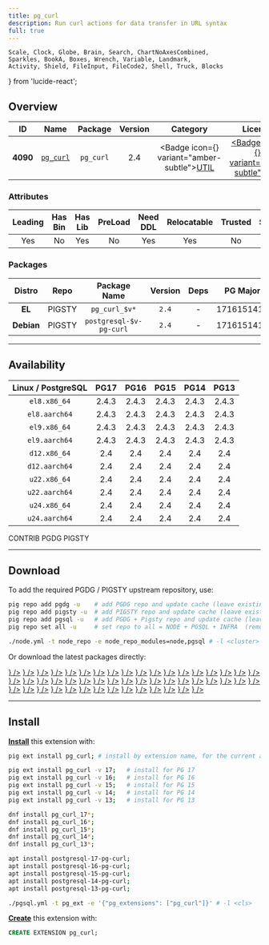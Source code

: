 ```yaml
---
title: pg_curl
description: Run curl actions for data transfer in URL syntax
full: true
---
```


    Scale, Clock, Globe, Brain, Search, ChartNoAxesCombined,
    Sparkles, BookA, Boxes, Wrench, Variable, Landmark,
    Activity, Shield, FileInput, FileCode2, Shell, Truck, Blocks
} from 'lucide-react';

## Overview

| <TooltipIconButton tooltip="Extension unique identifier" side="top">ID</TooltipIconButton> | <TooltipIconButton tooltip="Extension name" side="top">Name</TooltipIconButton> | <TooltipIconButton tooltip="Package name for installation" side="top">Package</TooltipIconButton> | <TooltipIconButton tooltip="Latest available extension version" side="top">Version</TooltipIconButton> | <TooltipIconButton tooltip="Extension category" side="top">Category</TooltipIconButton> | <TooltipIconButton tooltip="Open source license" side="top">License</TooltipIconButton> | <TooltipIconButton tooltip="Programming language" side="top">Lang</TooltipIconButton> |
|:--------:|:--------:|:----------:|:--------------:|:---------------------------------------:|:------------------------------------------------------:|:----:|
| **4090** | [`pg_curl`](https://github.com/RekGRpth/pg_curl) | `pg_curl` | 2.4 | <Badge icon={<Wrench />} variant="amber-subtle"><a href="/ext/util" className="no-underline">UTIL</a></Badge> | <a href="/ext/list/license#mit" className="no-underline"><Badge icon={<Scale />} variant="blue-subtle">MIT</Badge></a> | <a href="/ext/list/lang#c"><Badge icon={<FileCode2 />} variant="blue-subtle">C</Badge></a> |

### Attributes

| <TooltipIconButton tooltip="The Primary Leading extension in the Package" side="top">Leading</TooltipIconButton> | <TooltipIconButton tooltip="Contains binary utils" side="top">Has Bin</TooltipIconButton> | <TooltipIconButton tooltip="Contains .so shared library files" side="top">Has Lib</TooltipIconButton> | <TooltipIconButton tooltip="Requires preloading via shared_preload_libraries" side="top">PreLoad</TooltipIconButton> | <TooltipIconButton tooltip="Requires CREATE EXTENSION DDL command" side="top">Need DDL</TooltipIconButton> | <TooltipIconButton tooltip="Can be installed in any schema" side="top">Relocatable</TooltipIconButton> | <TooltipIconButton tooltip="Can be created by non-superuser" side="top">Trusted</TooltipIconButton> | <TooltipIconButton tooltip="Schemas used by this extension" side="top">Schemas</TooltipIconButton> |
|:-------:|:-------:|:-------:|:-------:|:--------:|:-----------:|:-------:|:-------:|
| Yes | No | Yes | No | Yes | Yes | No | - |

### Packages

| <TooltipIconButton tooltip="Linux distribution family, EL or Debian" side="top">Distro</TooltipIconButton> | <TooltipIconButton tooltip="Package repository" side="top">Repo</TooltipIconButton> | <TooltipIconButton tooltip="The RPM/DEB Package Name Pattern (replace $v with real pg major)" side="top">Package Name</TooltipIconButton> | <TooltipIconButton tooltip="Latest package version" side="top">Version</TooltipIconButton> | <TooltipIconButton tooltip="RPM/DEB Package dependencies" side="top">Deps</TooltipIconButton> | <TooltipIconButton tooltip="Available in these PostgreSQL Major Versions" side="top">PG Major</TooltipIconButton> |
|:----------:|:--------:|:------------------------:|:-----------:|:------------:|:------------------:|
|   **EL**   | <Badge variant="amber-subtle"><span className="font-bold">PIGSTY</span></Badge> | `pg_curl_$v*` | `2.4` | - | <Badge variant="green-subtle">17</Badge><Badge variant="green-subtle">16</Badge><Badge variant="green-subtle">15</Badge><Badge variant="green-subtle">14</Badge><Badge variant="green-subtle">13</Badge> |
| **Debian** | <Badge variant="amber-subtle"><span className="font-bold">PIGSTY</span></Badge> | `postgresql-$v-pg-curl` | `2.4` | - | <Badge variant="green-subtle">17</Badge><Badge variant="green-subtle">16</Badge><Badge variant="green-subtle">15</Badge><Badge variant="green-subtle">14</Badge><Badge variant="green-subtle">13</Badge> |



------

## Availability

| <TooltipIconButton tooltip="Linux Distro Arch / PostgreSQL Major Version" side="top">Linux / PostgreSQL </TooltipIconButton> | **PG17** | **PG16** | **PG15** | **PG14** | **PG13** |
|:-----:|:-----:|:-----:|:-----:|:-----:|:-----:|
| `el8.x86_64` | <Badge variant="blue-subtle">2.4.3</Badge> | <Badge variant="blue-subtle">2.4.3</Badge> | <Badge variant="blue-subtle">2.4.3</Badge> | <Badge variant="blue-subtle">2.4.3</Badge> | <Badge variant="blue-subtle">2.4.3</Badge> |
| `el8.aarch64` | <Badge variant="blue-subtle">2.4.3</Badge> | <Badge variant="blue-subtle">2.4.3</Badge> | <Badge variant="blue-subtle">2.4.3</Badge> | <Badge variant="blue-subtle">2.4.3</Badge> | <Badge variant="blue-subtle">2.4.3</Badge> |
| `el9.x86_64` | <Badge variant="blue-subtle">2.4.3</Badge> | <Badge variant="blue-subtle">2.4.3</Badge> | <Badge variant="blue-subtle">2.4.3</Badge> | <Badge variant="blue-subtle">2.4.3</Badge> | <Badge variant="blue-subtle">2.4.3</Badge> |
| `el9.aarch64` | <Badge variant="blue-subtle">2.4.3</Badge> | <Badge variant="blue-subtle">2.4.3</Badge> | <Badge variant="blue-subtle">2.4.3</Badge> | <Badge variant="blue-subtle">2.4.3</Badge> | <Badge variant="blue-subtle">2.4.3</Badge> |
| `d12.x86_64` | <Badge variant="amber-subtle">2.4</Badge> | <Badge variant="amber-subtle">2.4</Badge> | <Badge variant="amber-subtle">2.4</Badge> | <Badge variant="amber-subtle">2.4</Badge> | <Badge variant="amber-subtle">2.4</Badge> |
| `d12.aarch64` | <Badge variant="amber-subtle">2.4</Badge> | <Badge variant="amber-subtle">2.4</Badge> | <Badge variant="amber-subtle">2.4</Badge> | <Badge variant="amber-subtle">2.4</Badge> | <Badge variant="amber-subtle">2.4</Badge> |
| `u22.x86_64` | <Badge variant="amber-subtle">2.4</Badge> | <Badge variant="amber-subtle">2.4</Badge> | <Badge variant="amber-subtle">2.4</Badge> | <Badge variant="amber-subtle">2.4</Badge> | <Badge variant="amber-subtle">2.4</Badge> |
| `u22.aarch64` | <Badge variant="amber-subtle">2.4</Badge> | <Badge variant="amber-subtle">2.4</Badge> | <Badge variant="amber-subtle">2.4</Badge> | <Badge variant="amber-subtle">2.4</Badge> | <Badge variant="amber-subtle">2.4</Badge> |
| `u24.x86_64` | <Badge variant="amber-subtle">2.4</Badge> | <Badge variant="amber-subtle">2.4</Badge> | <Badge variant="amber-subtle">2.4</Badge> | <Badge variant="amber-subtle">2.4</Badge> | <Badge variant="amber-subtle">2.4</Badge> |
| `u24.aarch64` | <Badge variant="amber-subtle">2.4</Badge> | <Badge variant="amber-subtle">2.4</Badge> | <Badge variant="amber-subtle">2.4</Badge> | <Badge variant="amber-subtle">2.4</Badge> | <Badge variant="amber-subtle">2.4</Badge> |

<Badge variant="green-subtle"><span className="font-black">CONTRIB</span></Badge> <Badge variant="blue-subtle"><span className="font-black">PGDG</span></Badge> <Badge variant="amber-subtle"><span className="font-black">PIGSTY</span></Badge>

------

## Download

To add the required PGDG / PIGSTY upstream repository, use:

```bash tab="pig"
pig repo add pgdg -u    # add PGDG repo and update cache (leave existing repos)
pig repo add pigsty -u  # add PIGSTY repo and update cache (leave existing repos)
pig repo add pgsql -u   # add PGDG + Pigsty repo and update cache (leave existing repos)
pig repo set all -u     # set repo to all = NODE + PGSQL + INFRA  (remove existing repos)
```
```bash tab="pigsty"
./node.yml -t node_repo -e node_repo_modules=node,pgsql # -l <cluster>
```

Or download the latest packages directly:

<Files>
    <Folder name="el8.x86_64">
        <a href="https://download.postgresql.org/pub/repos/yum/17/redhat/rhel-8-x86_64/pg_curl_17-2.4.3-1PGDG.rhel8.x86_64.rpm"><File name="pg_curl_17-2.4.3-1PGDG.rhel8.x86_64.rpm" icon={<Package className="text-emerald-500" />} /></a>
        <a href="https://download.postgresql.org/pub/repos/yum/16/redhat/rhel-8-x86_64/pg_curl_16-2.4.3-1PGDG.rhel8.x86_64.rpm"><File name="pg_curl_16-2.4.3-1PGDG.rhel8.x86_64.rpm" icon={<Package className="text-emerald-500" />} /></a>
        <a href="https://download.postgresql.org/pub/repos/yum/15/redhat/rhel-8-x86_64/pg_curl_15-2.4.3-1PGDG.rhel8.x86_64.rpm"><File name="pg_curl_15-2.4.3-1PGDG.rhel8.x86_64.rpm" icon={<Package className="text-emerald-500" />} /></a>
        <a href="https://download.postgresql.org/pub/repos/yum/14/redhat/rhel-8-x86_64/pg_curl_14-2.4.3-1PGDG.rhel8.x86_64.rpm"><File name="pg_curl_14-2.4.3-1PGDG.rhel8.x86_64.rpm" icon={<Package className="text-emerald-500" />} /></a>
        <a href="https://download.postgresql.org/pub/repos/yum/13/redhat/rhel-8-x86_64/pg_curl_13-2.4.3-1PGDG.rhel8.x86_64.rpm"><File name="pg_curl_13-2.4.3-1PGDG.rhel8.x86_64.rpm" icon={<Package className="text-emerald-500" />} /></a>
    </Folder>
    <Folder name="el8.aarch64">
        <a href="https://download.postgresql.org/pub/repos/yum/17/redhat/rhel-8-aarch64/pg_curl_17-2.4.3-1PGDG.rhel8.aarch64.rpm"><File name="pg_curl_17-2.4.3-1PGDG.rhel8.aarch64.rpm" icon={<Package className="text-orange-500" />} /></a>
        <a href="https://download.postgresql.org/pub/repos/yum/16/redhat/rhel-8-aarch64/pg_curl_16-2.4.3-1PGDG.rhel8.aarch64.rpm"><File name="pg_curl_16-2.4.3-1PGDG.rhel8.aarch64.rpm" icon={<Package className="text-orange-500" />} /></a>
        <a href="https://download.postgresql.org/pub/repos/yum/15/redhat/rhel-8-aarch64/pg_curl_15-2.4.3-1PGDG.rhel8.aarch64.rpm"><File name="pg_curl_15-2.4.3-1PGDG.rhel8.aarch64.rpm" icon={<Package className="text-orange-500" />} /></a>
        <a href="https://download.postgresql.org/pub/repos/yum/14/redhat/rhel-8-aarch64/pg_curl_14-2.4.3-1PGDG.rhel8.aarch64.rpm"><File name="pg_curl_14-2.4.3-1PGDG.rhel8.aarch64.rpm" icon={<Package className="text-orange-500" />} /></a>
        <a href="https://download.postgresql.org/pub/repos/yum/13/redhat/rhel-8-aarch64/pg_curl_13-2.4.3-1PGDG.rhel8.aarch64.rpm"><File name="pg_curl_13-2.4.3-1PGDG.rhel8.aarch64.rpm" icon={<Package className="text-orange-500" />} /></a>
    </Folder>
    <Folder name="el9.x86_64">
        <a href="https://download.postgresql.org/pub/repos/yum/17/redhat/rhel-9-x86_64/pg_curl_17-2.4.3-1PGDG.rhel9.x86_64.rpm"><File name="pg_curl_17-2.4.3-1PGDG.rhel9.x86_64.rpm" icon={<Package className="text-emerald-500" />} /></a>
        <a href="https://download.postgresql.org/pub/repos/yum/16/redhat/rhel-9-x86_64/pg_curl_16-2.4.3-1PGDG.rhel9.x86_64.rpm"><File name="pg_curl_16-2.4.3-1PGDG.rhel9.x86_64.rpm" icon={<Package className="text-emerald-500" />} /></a>
        <a href="https://download.postgresql.org/pub/repos/yum/15/redhat/rhel-9-x86_64/pg_curl_15-2.4.3-1PGDG.rhel9.x86_64.rpm"><File name="pg_curl_15-2.4.3-1PGDG.rhel9.x86_64.rpm" icon={<Package className="text-emerald-500" />} /></a>
        <a href="https://download.postgresql.org/pub/repos/yum/14/redhat/rhel-9-x86_64/pg_curl_14-2.4.3-1PGDG.rhel9.x86_64.rpm"><File name="pg_curl_14-2.4.3-1PGDG.rhel9.x86_64.rpm" icon={<Package className="text-emerald-500" />} /></a>
        <a href="https://download.postgresql.org/pub/repos/yum/13/redhat/rhel-9-x86_64/pg_curl_13-2.4.3-1PGDG.rhel9.x86_64.rpm"><File name="pg_curl_13-2.4.3-1PGDG.rhel9.x86_64.rpm" icon={<Package className="text-emerald-500" />} /></a>
    </Folder>
    <Folder name="el9.aarch64">
        <a href="https://download.postgresql.org/pub/repos/yum/17/redhat/rhel-9-aarch64/pg_curl_17-2.4.3-1PGDG.rhel9.aarch64.rpm"><File name="pg_curl_17-2.4.3-1PGDG.rhel9.aarch64.rpm" icon={<Package className="text-orange-500" />} /></a>
        <a href="https://download.postgresql.org/pub/repos/yum/16/redhat/rhel-9-aarch64/pg_curl_16-2.4.3-1PGDG.rhel9.aarch64.rpm"><File name="pg_curl_16-2.4.3-1PGDG.rhel9.aarch64.rpm" icon={<Package className="text-orange-500" />} /></a>
        <a href="https://download.postgresql.org/pub/repos/yum/15/redhat/rhel-9-aarch64/pg_curl_15-2.4.3-1PGDG.rhel9.aarch64.rpm"><File name="pg_curl_15-2.4.3-1PGDG.rhel9.aarch64.rpm" icon={<Package className="text-orange-500" />} /></a>
        <a href="https://download.postgresql.org/pub/repos/yum/14/redhat/rhel-9-aarch64/pg_curl_14-2.4.3-1PGDG.rhel9.aarch64.rpm"><File name="pg_curl_14-2.4.3-1PGDG.rhel9.aarch64.rpm" icon={<Package className="text-orange-500" />} /></a>
        <a href="https://download.postgresql.org/pub/repos/yum/13/redhat/rhel-9-aarch64/pg_curl_13-2.4.3-1PGDG.rhel9.aarch64.rpm"><File name="pg_curl_13-2.4.3-1PGDG.rhel9.aarch64.rpm" icon={<Package className="text-orange-500" />} /></a>
    </Folder>
    <Folder name="d12.x86_64">
        <a href="https://repo.pigsty.io/apt/pgsql/bookworm/pool/main/p/pg-curl/postgresql-17-pg-curl_2.4-2PIGSTY~bookworm_amd64.deb"><File name="postgresql-17-pg-curl_2.4-2PIGSTY~bookworm_amd64.deb" icon={<Box className="text-emerald-500" />} /></a>
        <a href="https://repo.pigsty.io/apt/pgsql/bookworm/pool/main/p/pg-curl/postgresql-16-pg-curl_2.4-2PIGSTY~bookworm_amd64.deb"><File name="postgresql-16-pg-curl_2.4-2PIGSTY~bookworm_amd64.deb" icon={<Box className="text-emerald-500" />} /></a>
        <a href="https://repo.pigsty.io/apt/pgsql/bookworm/pool/main/p/pg-curl/postgresql-15-pg-curl_2.4-2PIGSTY~bookworm_amd64.deb"><File name="postgresql-15-pg-curl_2.4-2PIGSTY~bookworm_amd64.deb" icon={<Box className="text-emerald-500" />} /></a>
        <a href="https://repo.pigsty.io/apt/pgsql/bookworm/pool/main/p/pg-curl/postgresql-14-pg-curl_2.4-2PIGSTY~bookworm_amd64.deb"><File name="postgresql-14-pg-curl_2.4-2PIGSTY~bookworm_amd64.deb" icon={<Box className="text-emerald-500" />} /></a>
        <a href="https://repo.pigsty.io/apt/pgsql/bookworm/pool/main/p/pg-curl/postgresql-13-pg-curl_2.4-2PIGSTY~bookworm_amd64.deb"><File name="postgresql-13-pg-curl_2.4-2PIGSTY~bookworm_amd64.deb" icon={<Box className="text-emerald-500" />} /></a>
    </Folder>
    <Folder name="d12.aarch64">
        <a href="https://repo.pigsty.io/apt/pgsql/bookworm/pool/main/p/pg-curl/postgresql-17-pg-curl_2.4-2PIGSTY~bookworm_arm64.deb"><File name="postgresql-17-pg-curl_2.4-2PIGSTY~bookworm_arm64.deb" icon={<Box className="text-orange-500" />} /></a>
        <a href="https://repo.pigsty.io/apt/pgsql/bookworm/pool/main/p/pg-curl/postgresql-16-pg-curl_2.4-2PIGSTY~bookworm_arm64.deb"><File name="postgresql-16-pg-curl_2.4-2PIGSTY~bookworm_arm64.deb" icon={<Box className="text-orange-500" />} /></a>
        <a href="https://repo.pigsty.io/apt/pgsql/bookworm/pool/main/p/pg-curl/postgresql-15-pg-curl_2.4-2PIGSTY~bookworm_arm64.deb"><File name="postgresql-15-pg-curl_2.4-2PIGSTY~bookworm_arm64.deb" icon={<Box className="text-orange-500" />} /></a>
        <a href="https://repo.pigsty.io/apt/pgsql/bookworm/pool/main/p/pg-curl/postgresql-14-pg-curl_2.4-2PIGSTY~bookworm_arm64.deb"><File name="postgresql-14-pg-curl_2.4-2PIGSTY~bookworm_arm64.deb" icon={<Box className="text-orange-500" />} /></a>
        <a href="https://repo.pigsty.io/apt/pgsql/bookworm/pool/main/p/pg-curl/postgresql-13-pg-curl_2.4-2PIGSTY~bookworm_arm64.deb"><File name="postgresql-13-pg-curl_2.4-2PIGSTY~bookworm_arm64.deb" icon={<Box className="text-orange-500" />} /></a>
    </Folder>
    <Folder name="u22.x86_64">
        <a href="https://repo.pigsty.io/apt/pgsql/jammy/pool/main/p/pg-curl/postgresql-17-pg-curl_2.4-2PIGSTY~jammy_amd64.deb"><File name="postgresql-17-pg-curl_2.4-2PIGSTY~jammy_amd64.deb" icon={<Box className="text-emerald-500" />} /></a>
        <a href="https://repo.pigsty.io/apt/pgsql/jammy/pool/main/p/pg-curl/postgresql-16-pg-curl_2.4-2PIGSTY~jammy_amd64.deb"><File name="postgresql-16-pg-curl_2.4-2PIGSTY~jammy_amd64.deb" icon={<Box className="text-emerald-500" />} /></a>
        <a href="https://repo.pigsty.io/apt/pgsql/jammy/pool/main/p/pg-curl/postgresql-15-pg-curl_2.4-2PIGSTY~jammy_amd64.deb"><File name="postgresql-15-pg-curl_2.4-2PIGSTY~jammy_amd64.deb" icon={<Box className="text-emerald-500" />} /></a>
        <a href="https://repo.pigsty.io/apt/pgsql/jammy/pool/main/p/pg-curl/postgresql-14-pg-curl_2.4-2PIGSTY~jammy_amd64.deb"><File name="postgresql-14-pg-curl_2.4-2PIGSTY~jammy_amd64.deb" icon={<Box className="text-emerald-500" />} /></a>
        <a href="https://repo.pigsty.io/apt/pgsql/jammy/pool/main/p/pg-curl/postgresql-13-pg-curl_2.4-2PIGSTY~jammy_amd64.deb"><File name="postgresql-13-pg-curl_2.4-2PIGSTY~jammy_amd64.deb" icon={<Box className="text-emerald-500" />} /></a>
    </Folder>
    <Folder name="u22.aarch64">
        <a href="https://repo.pigsty.io/apt/pgsql/jammy/pool/main/p/pg-curl/postgresql-17-pg-curl_2.4-2PIGSTY~jammy_arm64.deb"><File name="postgresql-17-pg-curl_2.4-2PIGSTY~jammy_arm64.deb" icon={<Box className="text-orange-500" />} /></a>
        <a href="https://repo.pigsty.io/apt/pgsql/jammy/pool/main/p/pg-curl/postgresql-16-pg-curl_2.4-2PIGSTY~jammy_arm64.deb"><File name="postgresql-16-pg-curl_2.4-2PIGSTY~jammy_arm64.deb" icon={<Box className="text-orange-500" />} /></a>
        <a href="https://repo.pigsty.io/apt/pgsql/jammy/pool/main/p/pg-curl/postgresql-15-pg-curl_2.4-2PIGSTY~jammy_arm64.deb"><File name="postgresql-15-pg-curl_2.4-2PIGSTY~jammy_arm64.deb" icon={<Box className="text-orange-500" />} /></a>
        <a href="https://repo.pigsty.io/apt/pgsql/jammy/pool/main/p/pg-curl/postgresql-14-pg-curl_2.4-2PIGSTY~jammy_arm64.deb"><File name="postgresql-14-pg-curl_2.4-2PIGSTY~jammy_arm64.deb" icon={<Box className="text-orange-500" />} /></a>
        <a href="https://repo.pigsty.io/apt/pgsql/jammy/pool/main/p/pg-curl/postgresql-13-pg-curl_2.4-2PIGSTY~jammy_arm64.deb"><File name="postgresql-13-pg-curl_2.4-2PIGSTY~jammy_arm64.deb" icon={<Box className="text-orange-500" />} /></a>
    </Folder>
    <Folder name="u24.x86_64">
        <a href="https://repo.pigsty.io/apt/pgsql/noble/pool/main/p/pg-curl/postgresql-17-pg-curl_2.4-2PIGSTY~noble_amd64.deb"><File name="postgresql-17-pg-curl_2.4-2PIGSTY~noble_amd64.deb" icon={<Box className="text-emerald-500" />} /></a>
        <a href="https://repo.pigsty.io/apt/pgsql/noble/pool/main/p/pg-curl/postgresql-16-pg-curl_2.4-2PIGSTY~noble_amd64.deb"><File name="postgresql-16-pg-curl_2.4-2PIGSTY~noble_amd64.deb" icon={<Box className="text-emerald-500" />} /></a>
        <a href="https://repo.pigsty.io/apt/pgsql/noble/pool/main/p/pg-curl/postgresql-15-pg-curl_2.4-2PIGSTY~noble_amd64.deb"><File name="postgresql-15-pg-curl_2.4-2PIGSTY~noble_amd64.deb" icon={<Box className="text-emerald-500" />} /></a>
        <a href="https://repo.pigsty.io/apt/pgsql/noble/pool/main/p/pg-curl/postgresql-14-pg-curl_2.4-2PIGSTY~noble_amd64.deb"><File name="postgresql-14-pg-curl_2.4-2PIGSTY~noble_amd64.deb" icon={<Box className="text-emerald-500" />} /></a>
        <a href="https://repo.pigsty.io/apt/pgsql/noble/pool/main/p/pg-curl/postgresql-13-pg-curl_2.4-2PIGSTY~noble_amd64.deb"><File name="postgresql-13-pg-curl_2.4-2PIGSTY~noble_amd64.deb" icon={<Box className="text-emerald-500" />} /></a>
    </Folder>
    <Folder name="u24.aarch64">
        <a href="https://repo.pigsty.io/apt/pgsql/noble/pool/main/p/pg-curl/postgresql-17-pg-curl_2.4-2PIGSTY~noble_arm64.deb"><File name="postgresql-17-pg-curl_2.4-2PIGSTY~noble_arm64.deb" icon={<Box className="text-orange-500" />} /></a>
        <a href="https://repo.pigsty.io/apt/pgsql/noble/pool/main/p/pg-curl/postgresql-16-pg-curl_2.4-2PIGSTY~noble_arm64.deb"><File name="postgresql-16-pg-curl_2.4-2PIGSTY~noble_arm64.deb" icon={<Box className="text-orange-500" />} /></a>
        <a href="https://repo.pigsty.io/apt/pgsql/noble/pool/main/p/pg-curl/postgresql-15-pg-curl_2.4-2PIGSTY~noble_arm64.deb"><File name="postgresql-15-pg-curl_2.4-2PIGSTY~noble_arm64.deb" icon={<Box className="text-orange-500" />} /></a>
        <a href="https://repo.pigsty.io/apt/pgsql/noble/pool/main/p/pg-curl/postgresql-14-pg-curl_2.4-2PIGSTY~noble_arm64.deb"><File name="postgresql-14-pg-curl_2.4-2PIGSTY~noble_arm64.deb" icon={<Box className="text-orange-500" />} /></a>
        <a href="https://repo.pigsty.io/apt/pgsql/noble/pool/main/p/pg-curl/postgresql-13-pg-curl_2.4-2PIGSTY~noble_arm64.deb"><File name="postgresql-13-pg-curl_2.4-2PIGSTY~noble_arm64.deb" icon={<Box className="text-orange-500" />} /></a>
    </Folder>
</Files>

------

## Install

[**Install**](/docs/pgsql/extension/install) this extension with:

```bash tab="pig"
pig ext install pg_curl; # install by extension name, for the current active PG version

pig ext install pg_curl -v 17;   # install for PG 17
pig ext install pg_curl -v 16;   # install for PG 16
pig ext install pg_curl -v 15;   # install for PG 15
pig ext install pg_curl -v 14;   # install for PG 14
pig ext install pg_curl -v 13;   # install for PG 13
```
```bash tab="yum" 
dnf install pg_curl_17*;
dnf install pg_curl_16*;
dnf install pg_curl_15*;
dnf install pg_curl_14*;
dnf install pg_curl_13*;
```
```bash tab="apt" 
apt install postgresql-17-pg-curl;
apt install postgresql-16-pg-curl;
apt install postgresql-15-pg-curl;
apt install postgresql-14-pg-curl;
apt install postgresql-13-pg-curl;
```
```bash tab="ansible"
./pgsql.yml -t pg_ext -e '{"pg_extensions": ["pg_curl"]}' # -l <cls>
```

[**Create**](/docs/pgsql/extension/create) this extension with:

```sql
CREATE EXTENSION pg_curl;
```



